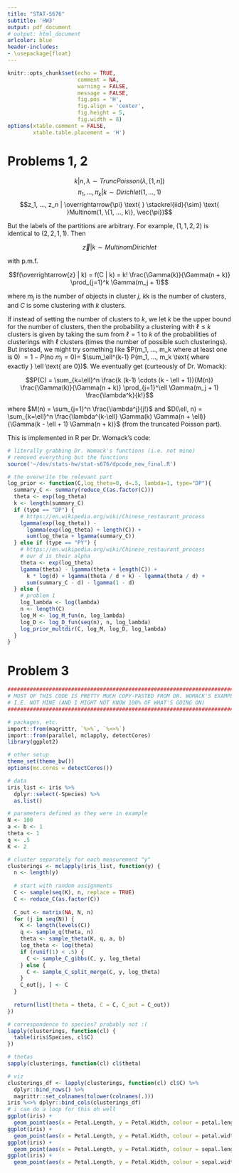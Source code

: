 ```yaml
---
title: "STAT-S676"
subtitle: 'HW3'
output: pdf_document
# output: html_document
urlcolor: blue
header-includes:
- \usepackage{float}
---
```


```r
knitr::opts_chunk$set(echo = TRUE, 
                      comment = NA, 
                      warning = FALSE, 
                      message = FALSE, 
                      fig.pos = 'H', 
                      fig.align = 'center', 
                      fig.height = 5, 
                      fig.width = 8)
options(xtable.comment = FALSE, 
        xtable.table.placement = 'H')
```

\newcommand{\vect}[1]{\overrightarrow{#1}}
\newcommand{\iid}{\text{ } \stackrel{iid}{\sim} \text{ }}

# Problems 1, 2

$$k | n, \lambda \sim TruncPoisson(\lambda, [1, n]) $$
$$\pi_1, ..., \pi_k | k \sim Dirichlet(1, ..., 1)$$
$$z_1, ..., z_n | \vect{\pi} \iid Multinom(1, \{1, ..., k\}, \vec{\pi})$$ 

But the labels of the partitions are arbitrary. For example, $(1, 1, 2, 2)$ is 
identical to $(2, 2, 1, 1)$. Then

$$\vect{z} | k \sim MultinomDirichlet$$

with p.m.f.

$$f(\vect{z} | k) = f(C | k) = 
  k! \frac{\Gamma(k)}{\Gamma(n + k)} \prod_{j=1}^k \Gamma(m_j + 1)$$

where $m_j$ is the number of objects in cluster $j$, $k$k is the number of 
clusters, and $C$ is some clustering with $k$ clusters.

If instead of setting the number of clusters to $k$, we let $k$ be the upper 
bound for the number of clusters, then the probability a clustering with 
$\ell \leq k$ clusters is given by taking the sum from $\ell = 1$ to $k$ of 
the probabilities of clusterings with $\ell$ clusters (times the number of 
possible such clusterings). But instead, we might try something like 
$P(m_1, ..., m_k $\text{ where at least one is 0})$
$= 1 - P(\text{no } m_j = 0) =$ 
$\sum_\ell^{k-1} P(m_1, ..., m_k \text{ where exactly } \ell \text{ are 0})$. 
We eventually get (curteously of Dr. Womack):

$$P(C) = 
  \sum_{k=\ell}^n \frac{k (k-1) \cdots (k - \ell + 1)}{M(n)}
  \frac{\Gamma(k)}{\Gamma(n + k)} 
  \prod_{j=1}^\ell \Gamma(m_j + 1) \frac{\lambda^k}{k!}$$

where $M(n) = \sum_{j=1}^n \frac{\lambda^j}{j!}$ and 
$D(\ell, n) = \sum_{k=\ell}^n 
\frac{\lambda^{k-\ell} \Gamma(k) \Gamma(n + \ell)}
{\Gamma(k - \ell + 1) \Gamma(n + k)}$ (from the truncated Poisson part).

This is implemented in R per Dr. Womack's code:

```r
# literally grabbing Dr. Womack's functions (i.e. not mine)
# removed everything but the functions
source('~/dev/stats-hw/stat-s676/dpcode_new_final.R')

# the overwrite the relevant part
log_prior <- function(C,log_theta=0, d=.5, lambda=1, type="DP"){
  summary_C <- summary(reduce_C(as.factor(C)))
  theta <- exp(log_theta)
  k <- length(summary_C)
  if (type == "DP") {
    # https://en.wikipedia.org/wiki/Chinese_restaurant_process
    lgamma(exp(log_theta)) - 
      lgamma(exp(log_theta) + length(C)) + 
      sum(log_theta + lgamma(summary_C))
  } else if (type == "PY") {
    # https://en.wikipedia.org/wiki/Chinese_restaurant_process
    # our d is their alpha
    theta <- exp(log_theta)
    lgamma(theta) - lgamma(theta + length(C)) + 
      k * log(d) + lgamma(theta / d + k) - lgamma(theta / d) + 
      sum(summary_C - d) - lgamma(1 - d)
  } else {
    # problem 1
    log_lambda <- log(lambda)
    n <- length(C)
    log_M <- log_M_fun(n, log_lambda)
    log_D <- log_D_fun(seq(n), n, log_lambda)
    log_prior_multdir(C, log_M, log_D, log_lambda)
  }
}
```

# Problem 3

```r
################################################################################
# MOST OF THIS CODE IS PRETTY MUCH COPY-PASTED FROM DR. WOMACK'S EXAMPLE       #
# I.E. NOT MINE (AND I MIGHT NOT KNOW 100% OF WHAT'S GOING ON)                 #
################################################################################

# packages, etc.
import::from(magrittr, `%>%`, `%<>%`)
import::from(parallel, mclapply, detectCores)
library(ggplot2)

# other setup
theme_set(theme_bw())
options(mc.cores = detectCores())

# data
iris_list <- iris %>% 
  dplyr::select(-Species) %>% 
  as.list()

# parameters defined as they were in example
N <- 100 
a <- b <- 1
theta <- 1
q <- .5
K <- 2

# cluster separately for each measurement "y"
clusterings <- mclapply(iris_list, function(y) {
  n <- length(y)
  
  # start with random assignments
  C <- sample(seq(K), n, replace = TRUE)
  C <- reduce_C(as.factor(C))
  
  C_out <- matrix(NA, N, n)
  for (j in seq(N)) {
    K <- length(levels(C))
    q <- sample_q(theta, n)
    theta <- sample_theta(K, q, a, b)
    log_theta <- log(theta)
    if (runif(1) < .5) {
      C <- sample_C_gibbs(C, y, log_theta)
    } else {
      C <- sample_C_split_merge(C, y, log_theta)
    }
    C_out[j, ] <- C
  }
  
  return(list(theta = theta, C = C, C_out = C_out))
})

# correspondence to species? probably not :(
lapply(clusterings, function(cl) {
  table(iris$Species, cl$C)
})

# thetas
sapply(clusterings, function(cl) cl$theta)

# viz
clusterings_df <- lapply(clusterings, function(cl) cl$C) %>% 
  dplyr::bind_rows() %>% 
  magrittr::set_colnames(tolower(colnames(.)))
iris %<>% dplyr::bind_cols(clusterings_df)
# i can do a loop for this oh well
ggplot(iris) + 
  geom_point(aes(x = Petal.Length, y = Petal.Width, colour = petal.length))
ggplot(iris) + 
  geom_point(aes(x = Petal.Length, y = Petal.Width, colour = petal.width))
ggplot(iris) + 
  geom_point(aes(x = Petal.Length, y = Petal.Width, colour = sepal.length))
ggplot(iris) + 
  geom_point(aes(x = Petal.Length, y = Petal.Width, colour = sepal.width))
```